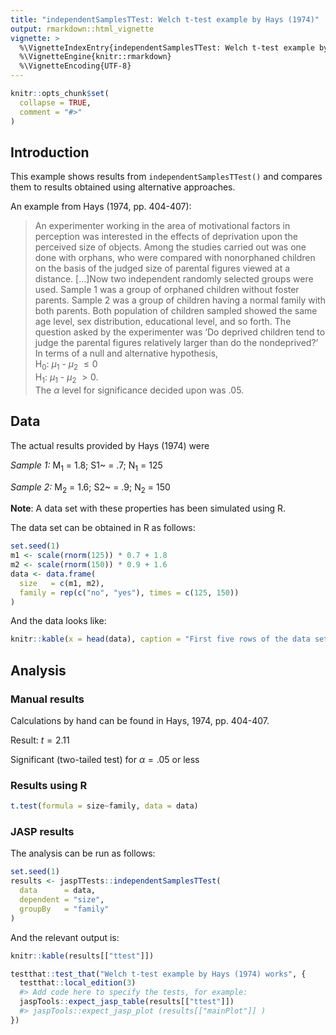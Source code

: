 ```yaml
---
title: "independentSamplesTTest: Welch t-test example by Hays (1974)"
output: rmarkdown::html_vignette
vignette: >
  %\VignetteIndexEntry{independentSamplesTTest: Welch t-test example by Hays (1974)}
  %\VignetteEngine{knitr::rmarkdown}
  %\VignetteEncoding{UTF-8}
---
```


<!-- General information about this template: -->
<!-- Use `purl=FALSE` to disable chunks that are not necessary for unit testing using testVignettes() -->


```r
knitr::opts_chunk$set(
  collapse = TRUE,
  comment = "#>"
)
```

## Introduction

This example shows results from `independentSamplesTTest()` and compares them to results obtained using alternative approaches.

<!-- Describe here what is the objective of the analysis (what part of the analysis is of importance) -->

An example from Hays (1974, pp. 404-407):

> An experimenter working in the area of motivational factors in perception was interested in the effects of deprivation upon the perceived size of objects. Among the studies carried out was one done with orphans, who were compared with nonorphaned children on the basis of the judged size of parental figures viewed at a distance. [...]Now two independent randomly selected groups were used. Sample 1 was a group of orphaned children without foster parents. Sample 2 was a group of children having a normal family with both parents. Both population of children sampled showed the same age level, sex distribution, educational level, and so forth. The question asked by the experimenter was 'Do deprived children tend to judge the parental figures relatively larger than do the nondeprived?' In terms of a null and alternative hypothesis,
<br>
H~0~: $\mu$~1~ - $\mu$~2~ $\le 0$
<br>
H~1~: $\mu$~1~ - $\mu$~2~ $> 0$.
<br>
The $\alpha$ level for significance decided upon was .05.

## Data

<!-- Describe here the dataset (where does it come from, what it contains, etc) -->

The actual results provided by Hays (1974) were

*Sample 1:* M~1~ = 1.8; S1~ = .7; N~1~ = 125

*Sample 2:* M~2~ = 1.6; S2~ = .9; N~2~ = 150

**Note**: A data set with these properties has been simulated using R.

The data set can be obtained in R as follows:

```r
set.seed(1)
m1 <- scale(rnorm(125)) * 0.7 + 1.8
m2 <- scale(rnorm(150)) * 0.9 + 1.6
data <- data.frame(
  size   = c(m1, m2), 
  family = rep(c("no", "yes"), times = c(125, 150))
)
```

And the data looks like:

```r
knitr::kable(x = head(data), caption = "First five rows of the data set.")
```

## Analysis

<!-- Display results from other analysis programs, and run the JASP analysis here -->

### Manual results

Calculations by hand can be found in Hays, 1974, pp. 404-407.

Result: $t = 2.11$

Significant (two-tailed test) for $\alpha = .05$ or less

<!-- ### SPSS results -->

<!-- Screenshots can be added as follows: -->
<!-- ![Results from SPSS](path/to/the/screenshot.png){#id .class width=50%} -->


### Results using R

```r
t.test(formula = size~family, data = data)
```

### JASP results

The analysis can be run as follows:

```r
set.seed(1)
results <- jaspTTests::independentSamplesTTest(
  data      = data, 
  dependent = "size", 
  groupBy   = "family"
)
```

And the relevant output is:

```r
knitr::kable(results[["ttest"]])
```

<!-- Write here unit tests -->

```r
testthat::test_that("Welch t-test example by Hays (1974) works", {
  testthat::local_edition(3)
  #> Add code here to specify the tests, for example:
  jaspTools::expect_jasp_table(results[["ttest"]])
  #> jaspTools::expect_jasp_plot (results[["mainPlot"]] )
})
```
